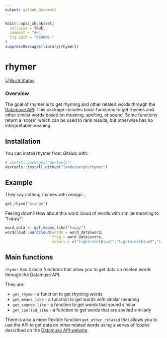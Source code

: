 ```yaml
---
output: github_document
---
```


<!-- README.md is generated from README.Rmd. Please edit that file -->

```r
knitr::opts_chunk$set(
  collapse = TRUE,
  comment = "#>",
  fig.path = "README-"
)
suppressMessages(library(rhymer))
```

# rhymer
[![Build Status](https://travis-ci.org/landesbergn/rhymer.svg?branch=master)](https://travis-ci.org/nlandesberg/rhymer)
<!-- [![Coverage Status](https://img.shields.io/codecov/c/github/landesbergn/rhymer/master.svg)](https://codecov.io/github/landesbergn/rhymer?branch=master) -->

### Overview
The goal of rhymer is to get rhyming and other related words through the [Datamuse API](http://www.datamuse.com/api/). This package includes basic functions to get rhymes and other similar words based on meaning, spelling, or sound. Some functions return a 'score', which can be used to rank results, but otherwise has no interpretable meaning.

## Installation

You can install rhymer from GitHub with:

```r
# install.packages("devtools")
devtools::install_github("landesbergn/rhymer")
```

## Example
They say nothing rhymes with _orange_...

```r
get_rhyme("orange")
```

Feeling down? How about this word cloud of words with similar meaning to "happy":

```r
word_data <- get_means_like("happy")
wordcloud::wordcloud(words = word_data$word, 
                     freq = word_data$score, 
                     colors = c("lightsteelblue1","lightsteelblue2","lightsteelblue3","lightsteelblue"))
```


## Main functions
`rhymer` has 4 main functions that allow you to get data on related words through the Datamuse API.    
  
They are: 

  - `get_rhyme` - a function to get rhyming words  
  - `get_means_like` - a function to get words with similar meaning  
  - `get_sounds_like` - a function to get words that sound similar  
  - `get_spelled_like` - a function to get words that are spelled similarly  

There is also a more flexible function `get_other_related` that allows you to use the API to get data on other related words using a series of 'codes' described on the [Datamuse API website](http://www.datamuse.com/api/).  

